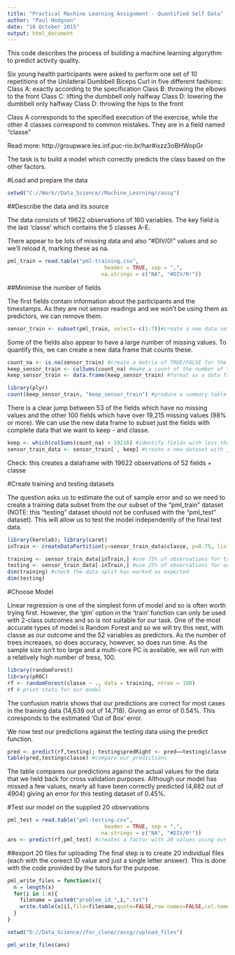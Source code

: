 ```yaml
---
title: "Practical Machine Learning Assignment - Quantified Self Data"
author: "Paul Hodgson"
date: "10 October 2015"
output: html_document
---
```


This code describes the process of building a machine learning algorythm to predict activity quality.

Six young health participants were asked to perform one set of 10 repetitions of the Unilateral Dumbbell Biceps Curl in five different fashions: 
Class A: exactly according to the specification
Class B: throwing the elbows to the front 
Class C: lifting the dumbbell only halfway 
Class D: lowering the dumbbell only halfway 
Class D: throwing the hips to the front

Class A corresponds to the specified execution of the exercise, while the other 4 classes correspond to common mistakes. They are in a field named "classe"

Read more: http://groupware.les.inf.puc-rio.br/har#ixzz3oBHWopGr

The task is to build a model which correctly predicts the class based on the other factors.


#Load and prepare the data

```r
setwd("C://Work//Data_Science//Machine_Learning//assg")
```
##Describe the data and its source

The data consists of 19622 observations of 160 variables. The key field is the last 'classe' which contains the 5 classes A-E.

There appear to be lots of missing data and also "#DIV/0!" values and so we'll reload it, marking these as na.

```r
pml_train = read.table("pml-training.csv", 
                               header = TRUE, sep = ",", 
                              na.strings = c("NA", "#DIV/0!"))
```

##Minimise the number of fields

The first fields contain information about the participants and the timestamps. As they are not sensor readings and we won't be using them as predictors, we can remove them.

```r
sensor_train <- subset(pml_train, select=-c(1:7))#create a new data set without the first 7 fields. 
```

Some of the fields also appear to have a large number of missing values. To quantify this, we can create a new data frame that counts these.

```r
count_na <- is.na(sensor_train) #create a matrix of TRUE/FALSE for the na values
keep_sensor_train <- colSums(count_na) #make a count of the number of times TRUE occurs in each field
keep_sensor_train <- data.frame(keep_sensor_train) #format as a data frame

library(plyr)
count(keep_sensor_train, "keep_sensor_train") #produce a summary table of frequencies of na counts
```

There is a clear jump between 53 of the fields which have no missing values and the other 100 fields which have over 19,215 missing values (98% or more). We can use the new data frame to subset just the fields with complete data that we want to keep - and classe.

```r
keep <- which(colSums(count_na) < 19216) #identify fields with less than the agreed number of na s
sensor_train_data <- sensor_train[ , keep] #create a new dataset with just the fields that we want to use on our model
```
Check: this creates a dataframe with 19622 observations of 52 fields + classe


#Create training and testing datasets

The question asks us to estimate the out of sample error and so we need to create a training data subset from the our subset of the "pml_train" dataset (NOTE: this "testing" dataset should not be confused with the "pml_test" dataset). This will allow us to test the model independently of the final test data.

```r
library(kernlab); library(caret)
inTrain <- createDataPartition(y=sensor_train_data$classe, p=0.75, list=FALSE) #use 75% / 25% split

training <- sensor_train_data[inTrain,] #use 75% of observations for training
testing <- sensor_train_data[-inTrain,] #use 25% of observations for out of sample error testing
dim(training) #check the data split has worked as expected
dim(testing)

```

#Choose Model

Linear regression is one of the simplest form of model and so is often worth trying first. However, the 'glm' option in the 'train' function can only be used with 2-class outcomes and so is not suitable for our task. One of the most accurate types of model is Random Forest and so we will try this next, with classe as our outcome and the 52 variables as predictors. As the number of trees increases, so does accuracy, however, so does run time. As the sample size isn't too large and a multi-core PC is available, we will run with a relatively high number of tress, 100.
```r
library(randomForest)
library(pROC)
rf <- randomForest(classe ~ ., data = training, ntree = 100)
rf # print stats for our model
```

The confusion matrix shows that our predictions are correct for most cases in the training data (14,639 out of 14,718). Giving an error of 0.54%. This coresponds to the estimated 'Out of Box' error.

We now test our predictions against the testing data using the predict function.

```r
pred <- predict(rf,testing); testing$predRight <- pred==testing$classe #run the model on the testing dataset #create an extra field to record the matches
table(pred,testing$classe) #compare our predictions
```
The table compares our predictions against the actual values for the data that we held back for cross validation purposes. Although our model has missed a few values, nearly all have been correctly predicted (4,882 out of 4904) giving an error for this testing dataset of 0.45%.

#Test our model on the supplied 20 observations
```r
pml_test = read.table("pml-testing.csv", 
                               header = TRUE, sep = ",", 
                              na.strings = c("NA", "#DIV/0!"))
ans <- predict(rf,pml_test) #creates a factor with 20 values using our model rf
```

##export 20 files for uploading
The final step is to create 20 individual files (each with the coreect ID value and just a single letter answer). This is done with the code provided by the tutors for the purpose.

```r
pml_write_files = function(x){
  n = length(x)
  for(i in 1:n){
    filename = paste0("problem_id_",i,".txt")
    write.table(x[i],file=filename,quote=FALSE,row.names=FALSE,col.names=FALSE)
  }
}

setwd("D://Data_Science//for_clone//assg//upload_files")

pml_write_files(ans)
```


